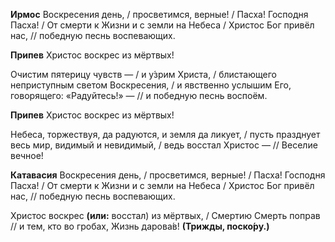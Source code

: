 **Ирмос** Воскресения день, / просветимся, верные! / Пасха! Господня Пасха! / От смерти к Жизни и с земли на Небеса / Христос Бог привёл нас, // победную песнь воспевающих.

**Припев** Христос воскрес из мёртвых!

Очистим пятерицу чувств — / и у́зрим Христа, / блистающего неприступным светом Воскресения, / и явственно услышим Его, говорящего: «Радуйтесь!» — // и победную песнь воспоём.

**Припев** Христос воскрес из мёртвых!

Небеса, торжествуя, да радуются, и земля да ликует, / пусть празднует весь мир, видимый и невидимый, / ведь восстал Христос — // Веселие вечное!

**Катавасия** Воскресения день, / просветимся, верные! / Пасха! Господня Пасха! / От смерти к Жизни и с земли на Небеса / Христос Бог привёл нас, // победную песнь воспевающих.

Христос воскрес **(или:** восстал<R>)</R> из мёртвых, / Смертию Смерть поправ // и тем, кто во гробах, Жизнь дарова́в! **(Трижды, поско́ру.)**
